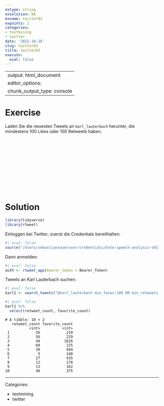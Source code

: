 ```yaml
---
extype: string
exsolution: NA
exname: twitter03
expoints: 1
categories:
- textmining
- twitter
date: '2022-10-28'
slug: twitter03
title: twitter03
execute:
  eval: false
---
```



---
output: html_document
editor_options: 
  chunk_output_type: console
---








# Exercise


Laden Sie die neuesten Tweets an `karl_lauterbach` herunter, die mindestens 100 Likes oder 100 Retweets haben.





</br>
</br>
</br>
</br>
</br>
</br>
</br>
</br>
</br>
</br>

# Solution



```r
library(tidyverse)
library(rtweet)
```


Einloggen bei Twitter; zuerst die Credentials bereithalten:

```r
#| eval: false
source("/Users/sebastiansaueruser/credentials/hate-speech-analysis-v01-twitter.R")
```

Dann anmelden:

```r
#| eval: false
auth <- rtweet_app(bearer_token = Bearer_Token)
```



Tweets an Karl Lauterbach suchen:


```r
#| eval: false
karl1 <- search_tweets("@karl_lauterbach min_faves:100 OR min_retweets:100", n = 10)
```



```r
#| eval: false
karl1 %>% 
  select(retweet_count, favorite_count)
```



```
# A tibble: 10 × 2
   retweet_count favorite_count
           <int>          <int>
 1            56            210
 2            56            229
 3            44           1626
 4            60            225
 5            30            494
 6             5            148
 7            27            435
 8            12            178
 9            13            162
10            46            375
```


 


---

Categories: 

- textmining
- twitter

